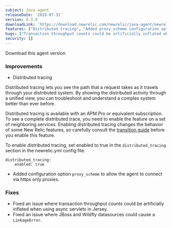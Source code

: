```yaml
---
subject: Java agent
releaseDate: '2018-07-31'
version: 4.3.0
downloadLink: 'https://download.newrelic.com/newrelic/java-agent/newrelic-agent/4.3.0/'
features: ["Distributed tracing", "Added proxy_scheme configuration option"]
bugs: ["Transaction throughput counts could be artificially inflated when using async servlets in Jersey", "JBoss and Wildfly datasources could cause a LinkageError"]
security: []
---
```

<ButtonGroup>
  <ButtonLink
    role="button"
    to="https://download.newrelic.com/newrelic/java-agent/newrelic-agent/4.3.0/"
    variant="primary"
  >
    Download this agent version
  </ButtonLink>
</ButtonGroup>

### Improvements

* Distributed tracing

Distributed tracing lets you see the path that a request takes as it travels through your distributed system. By showing the distributed activity through a unified view, you can troubleshoot and understand a complex system better than ever before.

Distributed tracing is available with an APM Pro or equivalent subscription. To see a complete distributed trace, you need to enable the feature on a set of neighboring services. Enabling distributed tracing changes the behavior of some New Relic features, so carefully consult the [transition guide](https://docs.newrelic.com/docs/transition-guide-distributed-tracing) before you enable this feature.

To enable distributed tracing, set enabled to true in the `distributed_tracing` section in the newrelic.yml config file.

```
distributed_tracing:
    enabled: true
```

* Added configuration option `proxy_scheme` to allow the agent to connect via https only proxies.

### Fixes

* Fixed an issue where transaction throughput counts could be artificially inflated when using async servlets in Jersey.
* Fixed an issue where JBoss and Wildfly datasources could cause a `LinkageError`.
